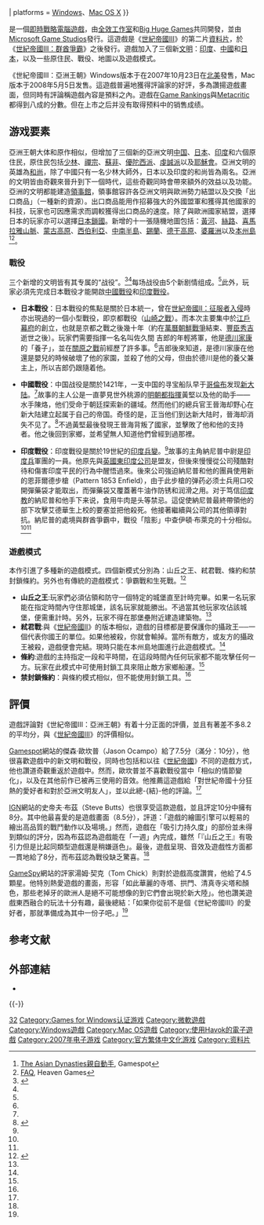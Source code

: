 {{NoteTA
| G1=Games
}}
{{Infobox VG
| title = 世紀帝國III：亞洲王朝
| image = File:Age of Empires III The Asian Dynasties.jpg
| caption =
| developer = [[全效工作室|全效工作室]]、Big Huge Games
| designer = [[布魯斯·謝利|布魯斯·謝利]]、[[布賴恩·雷諾茲|布賴恩·雷諾茲]]
| publisher = [[Xbox遊戲工作室|微軟遊戲工作室]]
| series = [[世紀帝國系列|世紀帝國]]
| genre = [[即時戰略|即時戰略]]
| modes = [[单人电子游戏|單人]]、[[多人电子游戏|多人]]
| released = {{vgrelease|NA|2007年10月23日<ref name="Press Release">{{cite web|url=http://www.agecommunity.com/press.aspx?PressReleaseID=173|title=準備好探索東方的世界，《世紀帝國III：亞洲王朝》進入最後階段|publisher=Age Community|accessdate=2007-11-21|archive-date=2007-12-22|archive-url=https://web.archive.org/web/20071222230036/http://www.agecommunity.com/press.aspx?PressReleaseID=173|dead-url=no}}</ref>|EU|2007年11月2日|TW|2007年11月2日<ref name="Game Details">{{cite web|url=http://www.game.co.uk/PC/Strategy/RealTime/~r331663/Age-of-Empires-III-The-Asian-Dynasties/|title=《世紀帝國III：亞洲王朝》遊戲資料|publisher=GAME.co.uk|accessdate=2007-12-12|archive-date=2022-04-18|archive-url=https://web.archive.org/web/20220418014909/https://www.game.co.uk/PC/Strategy/RealTime/~r331663/Age-of-Empires-III-The-Asian-Dynasties/}}</ref>|AU|2007年11月8日<ref name="Goes Gold">}}{{cite web|url=http://www.gpstore.com.au/News/Archive/7302.html/|title=《世紀帝國III：亞洲王朝》進入最後階段|publisher=Gameplanet|accessdate=2008-01-15|deadurl=yes|archiveurl=https://archive.is/20070808025039/http://www.gpstore.com.au/News/Archive/7302.html/|archivedate=2007-08-08}}</ref>}}
| platforms = [[Windows|Windows]]、[[Mac_OS_X|Mac OS X]]
}}

{{vgname|世紀帝國III：亞洲王朝|en=Age of Empires III: The Asian Dynasties|cn=帝国时代III：亚洲王朝|tw=世紀帝國III：亞洲王朝}}是一個[[即時戰略|即時戰略]][[電腦遊戲|電腦遊戲]]，由[[全效工作室|全效工作室]]和[[Big_Huge_Games|Big Huge Games]]共同開發，並由[[Microsoft_Game_Studios|Microsoft Game Studios]]發行。這遊戲是《[[世紀帝國III|世紀帝國III]]》的第二片[[資料片|資料片]]，於《[[世紀帝國III：群酋爭霸|世紀帝國III：群酋爭霸]]》之後發行。遊戲加入了三個新[[文明|文明]]：[[莫臥兒帝國|印度]]、[[清朝|中國]]和[[德川幕府|日本]]，以及一些原住民、戰伇、地圖以及遊戲模式。

《世紀帝國III：亞洲王朝》Windows版本于在2007年10月23日在[[北美|北美]]發售，Mac版本于2008年5月5日发售。這遊戲普遍地獲得評論家的好評，多為讚揚遊戲畫面，但同時有評論稱遊戲內容是預料之內。遊戲在[[Game_Rankings|Game Rankings]]與[[Metacritic|Metacritic]]都得到八成的分數。但在上市之后并没有取得预料中的销售成绩。

== 游戏要素 ==
亞洲王朝大体和原作相似，但增加了三個新的亞洲文明[[中国|中国]]、[[日本|日本]]、[[印度|印度]]和六個原住民，原住民包括[[少林|少林]]、[[禪宗|禪宗]]、[[苏非主义|蘇非]]、[[優陀西派|優陀西派]]、[[虔誠派|虔誠派]]以及[[耶穌會|耶穌會]]。亞洲文明的英雄為[[和尚|和尚]]，除了中國只有一名少林大師外，日本以及印度的和尚皆為兩名。亞洲的文明皆由奇觀來晉升到下一個時代，這些奇觀同時會帶來額外的效益以及功能。亞洲的文明都能建造[[領事館|領事館]]，領事館容許各亞洲文明與歐洲勢力結盟以及交換「出口商品」（一種新的資源）。出口商品能用作招募強大的外國盟軍和獲得其他國家的科技，玩家也可因應需求而調較獲得出口商品的速度。除了與歐洲國家結盟，選擇日本的玩家亦可以選擇[[日本鎖國|日本鎖國]]。新增的十一張隨機地圖包括：[[黃河|黃河]]、[[絲路|絲路]]、[[喜馬拉雅山脈|喜馬拉雅山脈]]、[[蒙古高原|蒙古高原]]、[[西伯利亞|西伯利亞]]、[[中南半島|中南半島]]、[[斯里蘭卡島|錫蘭]]、[[德干高原|德干高原]]、[[婆羅洲|婆羅洲]]以及[[本州島|本州島]]<ref>[http://www.gamespot.com/pc/strategy/ageofempiresiiitheasiandynasties/news.html?sid=6178080&om_act=convert&om_clk=multimodule&tag=multimodule;picks;title;8 The Asian Dynasties親自動手], Gamespot</ref><ref>[http://aoe3.heavengames.com/dyn/faq FAQ]{{dead link|date=2017年11月 |bot=InternetArchiveBot |fix-attempted=yes }}, Heaven Games</ref>。

=== 戰役 ===
三个新增的文明皆有其专属的“战役”。<ref name="New Campaigns">{{Cite web |url=http://www.ageofempires3.com/asiandynasties/campaigns.html |title=新戰役 |accessdate=2007-11-21 |archive-date=2007-10-24 |archive-url=https://web.archive.org/web/20071024031652/http://www.ageofempires3.com/asiandynasties/campaigns.html |dead-url=no }}</ref><ref name="Goes Gold"/>每场战役由5个新剧情组成。<ref name="New Campaigns"/>此外，玩家必須先完成日本戰役才能開啟[[1421：中國發現世界|中國戰役]]和[[印度民族起義|印度戰役]]。

* '''日本戰役'''：日本戰役的焦點是關於日本統一，曾在[[世紀帝國II：征服者入侵|世紀帝國II：征服者入侵]]時亦出現過的一個小型戰役，即京都戰役（[[山崎之戰|山崎之戰]]）。而本次主要集中於[[江戶幕府|江戶幕府]]的創立，也就是京都之戰之後幾十年（約在[[萬曆朝鮮戰爭|萬曆朝鮮戰爭]]結束、[[豐臣秀吉|豐臣秀吉]]逝世之後）。玩家們需要指揮一名名叫佐久間 吉郎的年輕將軍，他是[[德川家康|德川家康]]的「養子」，並在[[關原之戰|關原之戰]]前經歷了許多事。<ref name="New Campaigns"/>吉郎後來知道，是德川家康在他還是嬰兒的時候破壞了他的家園，並殺了他的父母，但由於德川是他的養父兼主上，所以吉郎仍跟隨着他。

* '''中國戰役'''：中国战役是關於1421年，一支中国的寻宝船队早于[[哥倫布|哥倫布]]发现[[新大陆|新大陆]]。<ref name="New Campaigns"/>故事的主人公是一直夢見世外桃源的[[明朝|明朝]][[都指揮使司|都指揮]]黃堅以及他的助手——水手陳烙，他们受命于朝廷探索新的疆域。然而他们的總兵官王晉海却野心在新大陆建立起属于自己的帝国。奇怪的是，正当他们到达新大陆时，晉海却消失不见了。<ref name="Heroes and Villains">{{Cite web |url=http://www.ageofempires3.com/asiandynasties/heroesandvillians.html |title=英雄與壞人 |accessdate=2007-11-21 |archive-date=2007-10-24 |archive-url=https://web.archive.org/web/20071024161249/http://www.ageofempires3.com/asiandynasties/heroesandvillians.html |dead-url=no }}</ref>不過黃堅最後發現王晉海背叛了國家，並擊敗了他和他的支持者。他之後回到家鄉，並希望無人知道他們曾經到過那裡。

* '''印度戰役'''：印度戰役是關於19世紀的[[印度民族起義|印度兵變]]。<ref name="New Campaigns"/>故事的主角納尼普中尉是[[印度兵|印度兵]]軍團的一員。他原先與[[英國東印度公司|英國東印度公司]]是盟友，但後來慢慢從公司殘酷對待和傷害印度平民的行為中醒悟過來。後來公司強迫納尼普和他的團員使用新的恩菲爾德步槍（Pattern 1853 Enfield），由于此步槍的弹药必须士兵用口咬開彈藥袋才能取出，而彈藥袋又覆蓋著牛油作防锈和润滑之用。对于笃信[[印度教|印度教]]的納尼普和他手下来说，食用牛肉是头等禁忌。這促使納尼普最終帶領他的部下攻擊艾德華生上校的要塞並把他殺死。他接著繼續與公司的其他領導對抗。納尼普的處境與群酋爭霸中，戰役「陰影」中查伊頓·布萊克的十分相似。<ref name="New Campaigns"/><ref name="Heroes and Villains"/>

=== 遊戲模式 ===
本作引進了多種新的遊戲模式。四個新模式分別為：山丘之王、弒君戰、條約和禁封鎖條約。另外也有傳統的遊戲模式：爭霸戰和生死戰。<ref name="Game Modes">{{Cite web |url=http://www.ageofempires3.com/asiandynasties/gamemodes.html |title=遊戲模式 |accessdate=2007-11-21 |archive-date=2007-10-23 |archive-url=https://web.archive.org/web/20071023192112/http://www.ageofempires3.com/asiandynasties/gamemodes.html |dead-url=no }}</ref>
* '''山丘之王''':玩家們必須佔領和防守一個特定的城堡直至計時完畢。如果一名玩家能在指定時間內守住那城堡，該名玩家就能勝出。不過當其他玩家攻佔該城堡，便需重計時。另外，玩家不得在那堡壘附近建造建築物。<ref name="Game Modes"/>
* '''弒君戰''':與《[[世紀帝國II|世紀帝國II]]》的版本相似，遊戲的目標都是要保護你的攝政王──一個代表你國王的單位。如果他被殺，你就會輸掉。當所有敵方，或友方的攝政王被殺，遊戲便會完結。現時只能在本州島地圖進行此遊戲模式。<ref name="Game Modes"/>
* '''條約''':遊戲的主持指定一段和平時間，在這段時間內任何玩家都不能攻擊任何一方。玩家在此模式中可使用封鎖工具來阻止敵方家鄉船運。<ref name="Game Modes"/>
* '''禁封鎖條約'''：與條約模式相似，但不能使用封鎖工具。<ref name="Game Modes"/>

== 評價 ==
{{VG reviews
|GSpot=7.5/10<ref name="GameSpotreview">{{cite web | url = http://www.gamespot.com/pc/strategy/ageofempiresiiitheasiandynasties/review.html?sid=6181567&tag=topslot;title;2 | title = GameSpot評論，頁1 | author = Jason Ocampo | accessdate = 2007-10-23 | date = 2007年10月23日 | publisher = [[GameSpot|GameSpot]] | archive-date = 2007-10-26 | archive-url = https://web.archive.org/web/20071026045422/http://www.gamespot.com/pc/strategy/ageofempiresiiitheasiandynasties/review.html?sid=6181567&tag=topslot;title;2 }}</ref>
|IGN=8.0/10<ref name="IGNreview">{{cite web | url = http://au.pc.ign.com/articles/829/829562p3.html | title = IGN評論，頁3 | author = Steve Butts | accessdate = 2007-10-23 | date = 2007年10月23日 | publisher = [[IGN|IGN]] | archive-url = https://web.archive.org/web/20071026111921/http://au.pc.ign.com/articles/829/829562p3.html | archive-date = 2007年10月26日 | dead-url = yes }}</ref>
|GSpy=4.5/5<ref name="GameSpyreview">{{cite web | url = http://au.pc.gamespy.com/pc/age-of-empires-iii-the-asian-dynasties/830070p1.html | title = GameSpy評論 | author = Tom Chick | accessdate = 2007-10-24 | date = 2007年10月24日 | publisher = [[GameSpy|GameSpy]] | archive-date = 2007-10-30 | archive-url = https://web.archive.org/web/20071030110124/http://au.pc.gamespy.com/pc/age-of-empires-iii-the-asian-dynasties/830070p1.html | dead-url = no }}</ref>
|GR=80%<ref name=GameRankings>{{cite web|url=http://www.gamerankings.com/htmlpages2/939516.asp|title=《世紀帝國III：亞洲王朝》－電腦|publisher=[[Game_Rankings|Game Rankings]]|accessdate=2008-01-15|archive-date=2008-02-25|archive-url=https://web.archive.org/web/20080225122013/http://www.gamerankings.com/htmlpages2/939516.asp|dead-url=no}}</ref>
|MC=80%<ref name=metacritic>{{cite web|url=http://www.metacritic.com/games/platforms/pc/ageofempires3theasiandynasties?q=Age%20of%20Empires%20III:%20The%20Asian%20Dynasties|title=《世紀帝國III：亞洲王朝》（電腦：2007）|publisher=[[Metacritic|Metacritic]]|accessdate=2008-01-15|archive-date=2008-01-29|archive-url=https://web.archive.org/web/20080129222243/http://www.metacritic.com/games/platforms/pc/ageofempires3theasiandynasties?q=Age%20of%20Empires%20III%3A%20The%20Asian%20Dynasties|dead-url=no}}</ref>
}}
遊戲評論對《世紀帝國III：亞洲王朝》有着十分正面的評價，並且有著差不多8.2的平均分，與《[[世紀帝國III|世紀帝國III]]》的評價相似。

[[Gamespot|Gamespot]]網站的傑森·歐坎普（Jason Ocampo）給了7.5分（滿分：10分），他很喜歡遊戲中的新文明和戰役，同時也包括和以往《[[世紀帝國系列|世紀帝國]]》不同的遊戲方式，他也讚道奇觀重返於遊戲中。然而，歐坎普並不喜歡戰役當中「相似的情節變化」，以及在其他前作已被再三使用的音效。他推薦這遊戲給「對世紀帝國十分狂熱的愛好者和對於亞洲文明友人」，並以此總-{結}-他的評論。<ref name="GameSpotreview" />

[[IGN|IGN]]網站的史帝夫·布茲（Steve Butts）也很享受這款遊戲，並且評定10分中擁有8分。其中他最喜愛的是遊戲畫面（8.5分），評道：「遊戲的繪圖引擎可以輕易的繪出高品質的戰鬥動作以及場境。」然而，遊戲在「吸引力持久度」的部份並未得到類似的評分，因為布茲認為遊戲能在「一週」內完成，雖然「『山丘之王』有吸引力但是比起同類型遊戲還是稍嫌遜色」。最後，遊戲呈現、音效及遊戲性方面都一貫地給了8分，而布茲認為戰役缺乏驚喜。<ref name="IGNreview" />

[[GameSpy|GameSpy]]網站的評家湯姆·契克（Tom Chick）則對於遊戲高度讚賞，他給了4.5顆星。他特別熱愛遊戲的畫面，形容「如此華麗的寺塔、拱門、清真寺尖塔和顏色，那些老掉牙的歐洲人是絕不可能想像的到它們會出現於新大陸」。他也讚美遊戲東西融合的玩法十分有趣，最後總結：「如果你從前不是個《世紀帝國III》的愛好者，那就準備成為其中一份子吧。」<ref name="GameSpyreview" />

== 参考文献 ==
{{Reflist}}

== 外部連結 ==
* {{En icon}}{{官網|2=世紀帝國III：亞洲王朝 英文官方網站}}

{{-}}
{{世紀帝國系列}}

{{DEFAULTSORT:Age of Empires III, The Asian Dynasties}}
[[Category:世紀帝國系列|32]]
[[Category:Games_for_Windows认证游戏|Category:Games for Windows认证游戏]]
[[Category:微軟遊戲|Category:微軟遊戲]]
[[Category:Windows遊戲|Category:Windows遊戲]]
[[Category:Mac_OS遊戲|Category:Mac OS遊戲]]
[[Category:使用Havok的電子遊戲|Category:使用Havok的電子遊戲]]
[[Category:2007年电子游戏|Category:2007年电子游戏]]
[[Category:官方繁体中文化游戏|Category:官方繁体中文化游戏]]
[[Category:资料片|Category:资料片]]